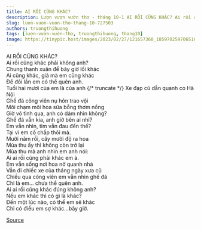 ```yaml
---
title: AI RỒI CŨNG KHÁC?
description: Lượn vượn vườn thơ - tháng 10-1 AI RỒI CŨNG KHÁC? Ai rồi cũng khác phải không anh?
slug: luon-vuon-vuon-tho-thang-10-727503
authors: truongthihuong
tags: [lượn-vượn-vườn-thơ, truongthihuong, thang10]
image: https://tinypic.host/images/2023/02/27/121657360_185970259706516_2375044533610527065_n.th.jpg
---
```


AI RỒI CŨNG KHÁC?\
Ai rồi cũng khác phải không anh?\
Chung thanh xuân để bây giờ lối khác\
Ai cũng khác, giá mà em cũng khác\
Để đôi lần em có thể quên anh.\
Tuổi hai mươi của em là của anh
{/* truncate */}
Xe đạp cũ dẫn quanh co Hà Nội\
Ghế đá công viên nụ hôn trao vội\
Môi chạm môi hoa sữa bỗng thơm nồng\
Giờ vô tình qua, anh có dám nhìn không?\
Ghế đá vẫn kia, anh giờ bên ai nhỉ?\
Em vẫn nhìn, tim vẫn đau đến thế?\
Tại vì em cố chấp thôi mà.\
Mười năm rồi, cây mười độ ra hoa\
Mùa thu ấy thì không còn trở lại\
Mùa thu mà anh nhìn em anh nói:\
Ai ai rồi cũng phải khác em à.\
Em vẫn sống nơi hoa nở quanh nhà\
Vẫn đi chiếc xe của tháng ngày xưa cũ\
Chiều qua công viên em vẫn nhìn ghế đá\
Chỉ là em... chưa thể quên anh.\
Ai ai rồi cũng khác đúng không anh?\
Nếu em khác thì có gì là khác?\
Đến một lúc nào, có thể em sẽ khác\
Chỉ có điều em sợ khác...bây giờ.

[Source](https://www.facebook.com/ape.poem/posts/pfbid0vxQd7w9feZoah5MFDx9M3WE7w6jHtAaVziS7hsfnMTXJmsExESAzQVWeqfaPaBtTl)
